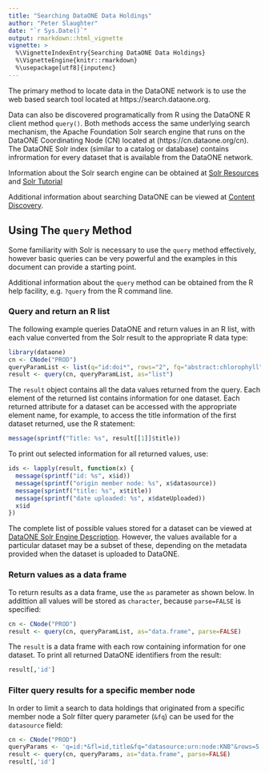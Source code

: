 ```yaml
---
title: "Searching DataONE Data Holdings"
author: "Peter Slaughter"
date: "`r Sys.Date()`"
output: rmarkdown::html_vignette
vignette: >
  %\VignetteIndexEntry{Searching DataONE Data Holdings}
  %\VignetteEngine{knitr::rmarkdown}
  %\usepackage[utf8]{inputenc}
---
```


The primary method to locate data in the DataONE network is to use the web based search tool located at https://search.dataone.org.

Data can also be discovered programatically from R using the DataONE R client method `query()`. Both methods access the same
underlying search mechanism, the Apache Foundation Solr search engine that runs on the DataONE Coordinating Node (CN) located at
(https://cn.dataone.org/cn). The DataONE Solr index (similar to a catalog or database) contains infrormation for every dataset that is available from 
the DataONE network. 

Information about the Solr search engine can be obtained at [Solr Resources](http://lucene.apache.org/solr/resources.html) and 
[Solr Tutorial](http://www.solrtutorial.com)

Additional information about searching DataONE can be viewed at [Content Discovery](https://mule1.dataone.org/ArchitectureDocs-current/design/SearchMetadata.html).

## Using The `query` Method

Some familiarity with Solr is necessary to use the `query` method
effectively, however basic queries can be very powerful and the examples in this document can provide a starting point.

Additional information about the `query` method can be obtained from the R help facility, e.g. `?query` from the R command line.

### Query and return an R list

The following example queries DataONE and return values in an R list, with each value converted from the Solr result to the appropriate R data type: 

```r
library(dataone)
cn <- CNode("PROD")
queryParamList <- list(q="id:doi*", rows="2", fq="abstract:chlorophyll", fl="id,title,dateUploaded,abstract,datasource,size")
result <- query(cn, queryParamList, as="list")
```

The `result` object contains all the data values returned from the query. Each element of the returned list contains information
for one dataset. Each returned attribute for a dataset can be accessed with the appropriate element name, for example, to 
access the title information of the first dataset returned, use the R statement:

```r
message(sprintf("Title: %s", result[[1]]$title))
```

To print out selected information for all returned values, use:

```r
ids <- lapply(result, function(x) {
  message(sprintf("id: %s", x$id))
  message(sprintf("origin member node: %s", x$datasource))
  message(sprintf("title: %s", x$title))
  message(sprintf("date uploaded: %s", x$dateUploaded))
  x$id
})
```
  
The complete list of possible values stored for a dataset can be viewed at [DataONE Solr Engine Description](https://cn.dataone.org/cn/v1/query/solr). However,
the values available for a particular dataset may be a subset of these, depending on the metadata provided when the dataset is uploaded to DataONE.

### Return values as a data frame
To return results as a data frame, use the `as` parameter as shown below. In addittion all values will be stored as `character`, because `parse=FALSE` is specified:

```r
cn <- CNode("PROD")
result <- query(cn, queryParamList, as="data.frame", parse=FALSE)
```

The `result` is a data frame with each row containing information for one dataset. To print all returned DataONE identifiers from the result:
  
```r
result[,'id']
```
  
### Filter query results for a specific member node

In order to limit a search to data holdings that originated from a specific member node a Solr filter query parameter (`&fq`) can be used
for the `datasource` field:

```r
cn <- CNode("PROD")
queryParams <- 'q=id:*&fl=id,title&fq="datasource:urn:node:KNB"&rows=5'
result <- query(cn, queryParams, as="data.frame", parse=FALSE)
result[,'id']
```
  
